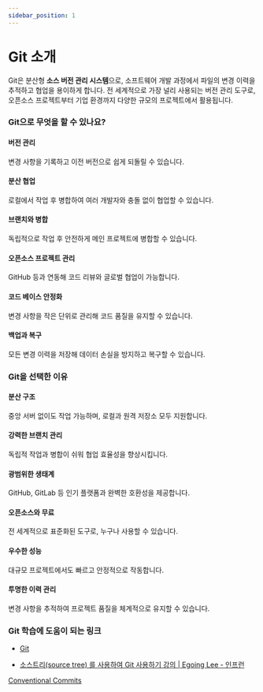 ```yaml
---
sidebar_position: 1
---
```


# Git 소개

Git은 분산형 **소스 버전 관리 시스템**으로, 소프트웨어 개발 과정에서 파일의 변경 이력을 추적하고 협업을 용이하게 합니다. 전 세계적으로 가장 널리 사용되는 버전 관리 도구로, 오픈소스 프로젝트부터 기업 환경까지 다양한 규모의 프로젝트에서 활용됩니다.

### Git으로 무엇을 할 수 있나요?

#### 버전 관리

변경 사항을 기록하고 이전 버전으로 쉽게 되돌릴 수 있습니다.

#### 분산 협업

로컬에서 작업 후 병합하여 여러 개발자와 충돌 없이 협업할 수 있습니다.

#### 브랜치와 병합

독립적으로 작업 후 안전하게 메인 프로젝트에 병합할 수 있습니다.

#### 오픈소스 프로젝트 관리

GitHub 등과 연동해 코드 리뷰와 글로벌 협업이 가능합니다.

#### 코드 베이스 안정화

변경 사항을 작은 단위로 관리해 코드 품질을 유지할 수 있습니다.

#### 백업과 복구

모든 변경 이력을 저장해 데이터 손실을 방지하고 복구할 수 있습니다.

### Git을 선택한 이유

#### 분산 구조

중앙 서버 없이도 작업 가능하며, 로컬과 원격 저장소 모두 지원합니다.

#### 강력한 브랜치 관리

독립적 작업과 병합이 쉬워 협업 효율성을 향상시킵니다.

#### 광범위한 생태계

GitHub, GitLab 등 인기 플랫폼과 완벽한 호환성을 제공합니다.

#### 오픈소스와 무료

전 세계적으로 표준화된 도구로, 누구나 사용할 수 있습니다.

#### 우수한 성능

대규모 프로젝트에서도 빠르고 안정적으로 작동합니다.

#### 투명한 이력 관리

변경 사항을 추적하여 프로젝트 품질을 체계적으로 유지할 수 있습니다.

### Git 학습에 도움이 되는 링크

- [Git](https://git-scm.com/)

- [소스트리(source tree) 를 사용하여 Git 사용하기 강의 | Egoing Lee - 인프런](https://www.inflearn.com/course/git-%EA%B0%95%EC%A2%8C-%EC%83%9D%ED%99%9C%EC%BD%94%EB%94%A9#reviews)

[Conventional Commits](https://www.conventionalcommits.org/ko/v1.0.0/#%ea%b7%9c%ea%b2%a9)
